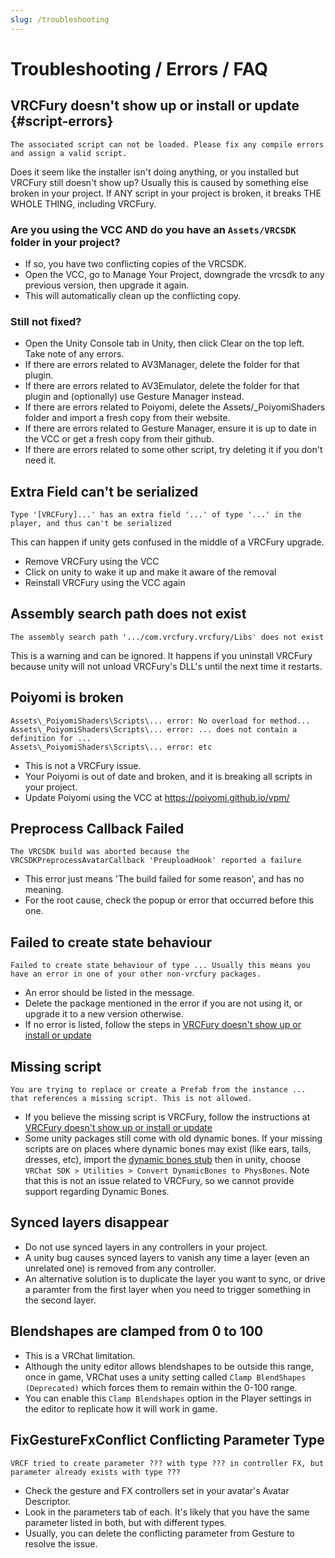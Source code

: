 ---
slug: /troubleshooting
---

# Troubleshooting / Errors / FAQ

## VRCFury doesn't show up or install or update {#script-errors}

`The associated script can not be loaded. Please fix any compile errors and assign a valid script.`<br/>

Does it seem like the installer isn't doing anything, or you installed but VRCFury still doesn't show up? Usually this is
caused by something else broken in your project. If ANY script in your project is broken, it breaks THE WHOLE THING, including
VRCFury.

### Are you using the VCC **AND** do you have an `Assets/VRCSDK` folder in your project?

* If so, you have two conflicting copies of the VRCSDK.
* Open the VCC, go to Manage Your Project, downgrade the vrcsdk to any previous version, then upgrade it again.
* This will automatically clean up the conflicting copy.

### Still not fixed?

* Open the Unity Console tab in Unity, then click Clear on the top left. Take note of any errors.
* If there are errors related to AV3Manager, delete the folder for that plugin.
* If there are errors related to AV3Emulator, delete the folder for that plugin and (optionally) use Gesture Manager instead.
* If there are errors related to Poiyomi, delete the Assets/_PoiyomiShaders folder and import a fresh copy from their website.
* If there are errors related to Gesture Manager, ensure it is up to date in the VCC or get a fresh copy from their github.
* If there are errors related to some other script, try deleting it if you don't need it.

## Extra Field can't be serialized

`Type '[VRCFury]...' has an extra field '...' of type '...' in the player, and thus can't be serialized`<br/>

This can happen if unity gets confused in the middle of a VRCFury upgrade.

* Remove VRCFury using the VCC
* Click on unity to wake it up and make it aware of the removal
* Reinstall VRCFury using the VCC again

## Assembly search path does not exist

`The assembly search path '.../com.vrcfury.vrcfury/Libs' does not exist`<br/>

This is a warning and can be ignored. It happens if you uninstall VRCFury because unity will not
unload VRCFury's DLL's until the next time it restarts.

## Poiyomi is broken

`Assets\_PoiyomiShaders\Scripts\... error: No overload for method...`<br/>
`Assets\_PoiyomiShaders\Scripts\... error: ... does not contain a definition for ...`<br/>
`Assets\_PoiyomiShaders\Scripts\... error: etc`<br/>

* This is not a VRCFury issue.
* Your Poiyomi is out of date and broken, and it is breaking all scripts in your project.
* Update Poiyomi using the VCC at https://poiyomi.github.io/vpm/

## Preprocess Callback Failed

`The VRCSDK build was aborted because the VRCSDKPreprocessAvatarCallback 'PreuploadHook' reported a failure`<br/>

* This error just means 'The build failed for some reason', and has no meaning.
* For the root cause, check the popup or error that occurred before this one.

## Failed to create state behaviour

`Failed to create state behaviour of type ... Usually this means you have an error in one of your other non-vrcfury packages.`<br/>

* An error should be listed in the message.
* Delete the package mentioned in the error if you are not using it, or upgrade it to a new version otherwise.
* If no error is listed, follow the steps in [VRCFury doesn't show up or install or update](#script-errors)

## Missing script

`You are trying to replace or create a Prefab from the instance ... that references a missing script. This is not allowed.`<br/>

* If you believe the missing script is VRCFury, follow the instructions
  at [VRCFury doesn't show up or install or update](#script-errors)
* Some unity packages still come with old dynamic bones. If your missing scripts are on places where dynamic bones may exist
  (like ears, tails, dresses, etc), import the [dynamic bones stub](https://github.com/VRLabs/Dynamic-Bones-Stub/releases/tag/v1.0.0)
  then in unity, choose `VRChat SDK > Utilities > Convert DynamicBones to PhysBones`. Note that this is not an issue related to VRCFury,
  so we cannot provide support regarding Dynamic Bones.

## Synced layers disappear

* Do not use synced layers in any controllers in your project.
* A unity bug causes synced layers to vanish any time a layer (even an unrelated one) is removed from any controller.
* An alternative solution is to duplicate the layer you want to sync, or drive a paramter from the first layer when you need
  to trigger something in the second layer.

## Blendshapes are clamped from 0 to 100

* This is a VRChat limitation.
* Although the unity editor allows blendshapes to be outside this range, once in game, VRChat uses a unity setting called
  `Clamp BlendShapes (Deprecated)` which forces them to remain within the 0-100 range.
* You can enable this `Clamp Blendshapes` option in the Player settings in the editor to replicate how it will work in game.

## FixGestureFxConflict Conflicting Parameter Type

`VRCF tried to create parameter ??? with type ??? in controller FX, but parameter already exists with type ???`<br/>

* Check the gesture and FX controllers set in your avatar's Avatar Descriptor.
* Look in the parameters tab of each. It's likely that you have the same parameter listed in both, but with different types.
* Usually, you can delete the conflicting parameter from Gesture to resolve the issue.
